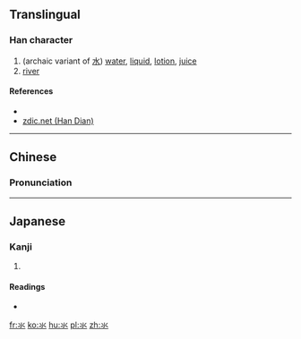 ==Translingual==

===Han character===
{{Han char|rn=85|rad=水|as=01|sn=5|four=|canj=X水 (XE), 火火 (FF), XX火火 (XXFF)}}

# (archaic variant of [[水]]) [[water]], [[liquid]], [[lotion]], [[juice]]
# [[river]]

====References====
* {{Han ref|kx=0603.011|dkj=17092|hdz=31545.011|uh=6C3A|ud=27706}}
*[http://www.zdic.net/z/1c/js/6C3A.htm zdic.net (Han Dian)]

----

==Chinese==
{{zh-hanzi-box|[[氺]]}}

===Pronunciation===
{{zh-pron
|m=shuǐ
|c=
|mc=
|oc=
|ma=zh-shuǐ.ogg
|cat=n
}}

----

==Japanese==

===Kanji===
{{ja-kanji|grade=|rs=水01}}

# {{defn|lang=ja|sort=水01}}

====Readings====
* {{ja-readings|on=[[すい]] (sui)|kun=[[したみず]] (shitamizu)}}

[[fr:氺]]
[[ko:氺]]
[[hu:氺]]
[[pl:氺]]
[[zh:氺]]